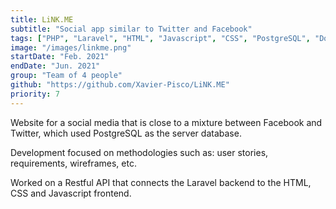 ```yaml
---
title: LiNK.ME
subtitle: "Social app similar to Twitter and Facebook"
tags: ["PHP", "Laravel", "HTML", "Javascript", "CSS", "PostgreSQL", "Docker", "Bootstrap"]
image: "/images/linkme.png"
startDate: "Feb. 2021"
endDate: "Jun. 2021"
group: "Team of 4 people"
github: "https://github.com/Xavier-Pisco/LiNK.ME"
priority: 7
---
```

Website for a social media that is close to a mixture between Facebook and Twitter, which used PostgreSQL as the server database.

Development focused on methodologies such as: user stories, requirements, wireframes, etc.

Worked on a Restful API that connects the Laravel backend to the HTML, CSS and Javascript frontend.